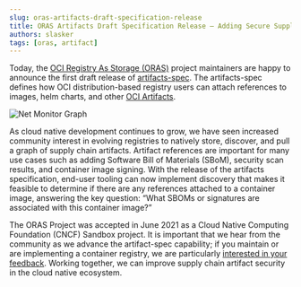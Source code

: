 ---
slug: oras-artifacts-draft-specification-release
title: ORAS Artifacts Draft Specification Release – Adding Secure Supply Chain Artifacts References
authors: slasker
tags: [oras, artifact]
---

Today, the [OCI Registry As Storage (ORAS)](https://oras.land/) project maintainers are happy to announce the first draft release of [artifacts-spec](https://github.com/oras-project/artifacts-spec/releases/tag/1.0.0-draft.1). The artifacts-spec defines how OCI distribution-based registry users can attach references to images, helm charts, and other [OCI Artifacts](https://github.com/opencontainers/artifacts).

<!--truncate-->

![Net Monitor Graph](./img/net-monitor-graph.png)

As cloud native development continues to grow, we have seen increased community interest in evolving registries to natively store, discover, and pull a graph of supply chain artifacts. Artifact references are important for many use cases such as adding Software Bill of Materials (SBoM), security scan results, and container image signing. With the release of the artifacts specification, end-user tooling can now implement discovery that makes it feasible to determine if there are any references attached to a container image, answering the key question: “What SBOMs or signatures are associated with this container image?” 

 
The ORAS Project was accepted in June 2021 as a Cloud Native Computing Foundation (CNCF) Sandbox project. It is important that we hear from the community as we advance the artifact-spec capability; if you maintain or are implementing a container registry, we are particularly [interested in your feedback](https://github.com/oras-project/artifacts-spec#community). Working together, we can improve supply chain artifact security in the cloud native ecosystem. 
